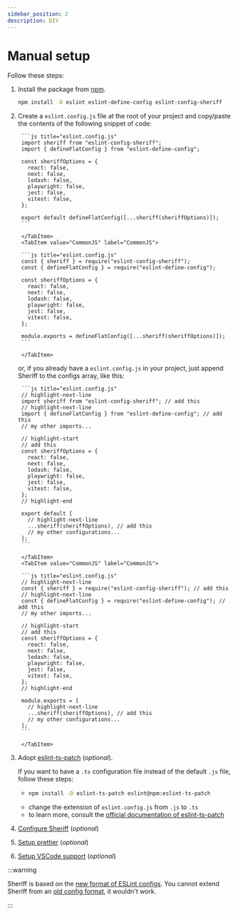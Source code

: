```yaml
---
sidebar_position: 2
description: DIY
---
```



# Manual setup

Follow these steps:

1. Install the package from [npm](https://www.npmjs.com/package/eslint-config-sheriff).

   ```bash npm2yarn
   npm install -D eslint eslint-define-config eslint-config-sheriff
   ```

1. Create a `eslint.config.js` file at the root of your project and copy/paste the contents of the following snippet of code:

      <Tabs groupId="esmorcjs">
        <TabItem value="ESM" label="ESM">

        ```js title="eslint.config.js"
        import sheriff from "eslint-config-sheriff";
        import { defineFlatConfig } from "eslint-define-config";

        const sheriffOptions = {
          react: false,
          next: false,
          lodash: false,
          playwright: false,
          jest: false,
          vitest: false,
        };

        export default defineFlatConfig([...sheriff(sheriffOptions)]);
        ```

        </TabItem>
        <TabItem value="CommonJS" label="CommonJS">

        ```js title="eslint.config.js"
        const { sheriff } = require("eslint-config-sheriff");
        const { defineFlatConfig } = require("eslint-define-config");

        const sheriffOptions = {
          react: false,
          next: false,
          lodash: false,
          playwright: false,
          jest: false,
          vitest: false,
        };

        module.exports = defineFlatConfig([...sheriff(sheriffOptions)]);
        ```

        </TabItem>

      </Tabs>

      or, if you already have a `eslint.config.js` in your project, just append Sheriff to the configs array, like this:

      <Tabs groupId="esmorcjs">
        <TabItem value="ESM" label="ESM">

        ```js title="eslint.config.js"
        // highlight-next-line
        import sheriff from "eslint-config-sheriff"; // add this
        // highlight-next-line
        import { defineFlatConfig } from "eslint-define-config"; // add this
        // my other imports...

        // highlight-start
        // add this
        const sheriffOptions = {
          react: false,
          next: false,
          lodash: false,
          playwright: false,
          jest: false,
          vitest: false,
        };
        // highlight-end

        export default [
          // highlight-next-line
          ...sheriff(sheriffOptions), // add this
          // my other configurations...
        ];
        ```

        </TabItem>
        <TabItem value="CommonJS" label="CommonJS">

        ```js title="eslint.config.js"
        // highlight-next-line
        const { sheriff } = require("eslint-config-sheriff"); // add this
        // highlight-next-line
        const { defineFlatConfig } = require("eslint-define-config"); // add this
        // my other imports...

        // highlight-start
        // add this
        const sheriffOptions = {
          react: false,
          next: false,
          lodash: false,
          playwright: false,
          jest: false,
          vitest: false,
        };
        // highlight-end

        module.exports = [
          // highlight-next-line
          ...sheriff(sheriffOptions), // add this
          // my other configurations...
        ];
        ```

        </TabItem>

      </Tabs>

1.  Adopt [eslint-ts-patch](https://github.com/antfu/eslint-ts-patch) (_optional_). 
    
    If you want to have a `.ts` configuration file instead of the default `.js` file, follow these steps:
    
      -
        ```bash npm2yarn
        npm install -D eslint-ts-patch eslint@npm:eslint-ts-patch
        ```
      - change the extension of `eslint.config.js` from `.js` to `.ts`
      - to learn more, consult the [official documentation of eslint-ts-patch](https://github.com/antfu/eslint-ts-patch)

1.  [Configure Sheriff](../configuration.mdx) (_optional_)
1.  [Setup prettier](../prettier-support.md#setup) (_optional_)
1.  [Setup VSCode support](../vscode-support.md) (_optional_)

:::warning

Sheriff is based on the [new format of ESLint configs](https://eslint.org/docs/latest/user-guide/configuring/configuration-files-new). You cannot extend Sheriff from an [old config format](https://eslint.org/docs/latest/user-guide/configuring/configuration-files), it wouldn't work.

:::
